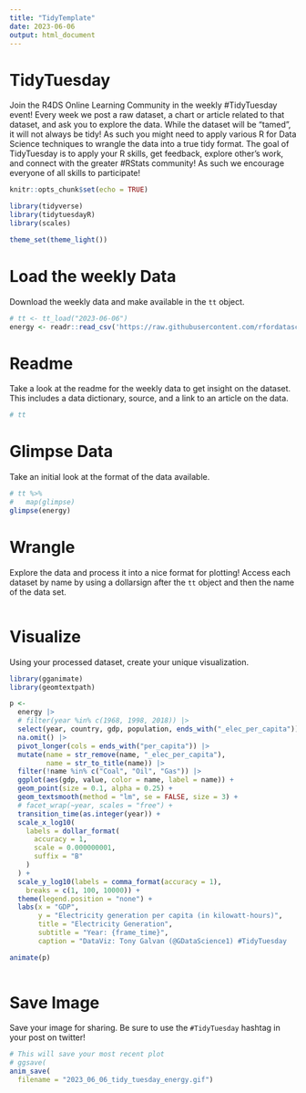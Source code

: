 ```yaml
---
title: "TidyTemplate"
date: 2023-06-06
output: html_document
---
```


# TidyTuesday

Join the R4DS Online Learning Community in the weekly #TidyTuesday event!
Every week we post a raw dataset, a chart or article related to that dataset, and ask you to explore the data.
While the dataset will be “tamed”, it will not always be tidy! As such you might need to apply various R for Data Science techniques to wrangle the data into a true tidy format.
The goal of TidyTuesday is to apply your R skills, get feedback, explore other’s work, and connect with the greater #RStats community!
As such we encourage everyone of all skills to participate!

```r

knitr::opts_chunk$set(echo = TRUE)

library(tidyverse)
library(tidytuesdayR)
library(scales)

theme_set(theme_light())

```

# Load the weekly Data

Download the weekly data and make available in the `tt` object.

```r

# tt <- tt_load("2023-06-06")
energy <- readr::read_csv('https://raw.githubusercontent.com/rfordatascience/tidytuesday/master/data/2023/2023-06-06/owid-energy.csv')

```


# Readme

Take a look at the readme for the weekly data to get insight on the dataset.
This includes a data dictionary, source, and a link to an article on the data.

```r

# tt

```


# Glimpse Data

Take an initial look at the format of the data available.

```r

# tt %>% 
#   map(glimpse)
glimpse(energy)

```

# Wrangle

Explore the data and process it into a nice format for plotting! Access each dataset by name by using a dollarsign after the `tt` object and then the name of the data set.

```r



```


# Visualize

Using your processed dataset, create your unique visualization.

```r

library(gganimate)
library(geomtextpath)

p <-
  energy |> 
  # filter(year %in% c(1968, 1998, 2018)) |>
  select(year, country, gdp, population, ends_with("_elec_per_capita")) |> 
  na.omit() |> 
  pivot_longer(cols = ends_with("per_capita")) |> 
  mutate(name = str_remove(name, "_elec_per_capita"),
         name = str_to_title(name)) |> 
  filter(!name %in% c("Coal", "Oil", "Gas")) |> 
  ggplot(aes(gdp, value, color = name, label = name)) +
  geom_point(size = 0.1, alpha = 0.25) +
  geom_textsmooth(method = "lm", se = FALSE, size = 3) + 
  # facet_wrap(~year, scales = "free") +
  transition_time(as.integer(year)) +
  scale_x_log10(
    labels = dollar_format(
      accuracy = 1, 
      scale = 0.000000001, 
      suffix = "B"
    )
  ) +
  scale_y_log10(labels = comma_format(accuracy = 1),
    breaks = c(1, 100, 10000)) +
  theme(legend.position = "none") +
  labs(x = "GDP",
       y = "Electricity generation per capita (in kilowatt-hours)",
       title = "Electricity Generation",
       subtitle = "Year: {frame_time}",
       caption = "DataViz: Tony Galvan (@GDataScience1) #TidyTuesday  |  Source: Energy Data Explorer")

animate(p)
  
```

# Save Image

Save your image for sharing. Be sure to use the `#TidyTuesday` hashtag in your post on twitter! 

```r

# This will save your most recent plot
# ggsave(
anim_save(
  filename = "2023_06_06_tidy_tuesday_energy.gif")

```
